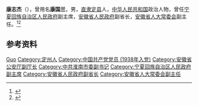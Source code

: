 '''康志杰'''（{{bd|1920年||2012年|5月22日}}），曾用名'''康国兰'''，男，[[直隶|直隶]][[定县|定县]]人，[[中华人民共和国|中华人民共和国]]政治人物，曾任[[宁夏回族自治区人民政府|宁夏回族自治区人民政府]]副主席，[[安徽省人民政府|安徽省人民政府]]副省长，[[安徽省人大常委会|安徽省人大常委会]]副主任。<ref>{{cite book|title=宁夏百科全书|author=《宁夏百科全书》编纂委员会编|publisher=宁夏人民出版社|year=1998|isbn=|location=|page=}}</ref><ref>{{Cite book|title=中华人民共和国职官志|author=何虎生, 李耀东, 向常福主编|publisher=中国社会出版社|year=2003|isbn=9787800883934|location=北京|pages=}}</ref>

== 参考资料 ==
{{reflist}}

{{中国人物小作品}}

{{Authority control}}
{{DEFAULTSORT:Kang康}}
[[Category:康姓|Guo]]
[[Category:定州人|Category:定州人]]
[[Category:中国共产党党员_(1938年入党)|Category:中国共产党党员 (1938年入党)]]
[[Category:安徽省公安厅副厅长|Category:安徽省公安厅副厅长]]
[[Category:中共淮南市委副书记|Category:中共淮南市委副书记]]
[[Category:宁夏回族自治区人民政府副主席|Category:宁夏回族自治区人民政府副主席]]
[[Category:安徽省人民政府副省长|Category:安徽省人民政府副省长]]
[[Category:安徽省人大常委会副主任|Category:安徽省人大常委会副主任]]